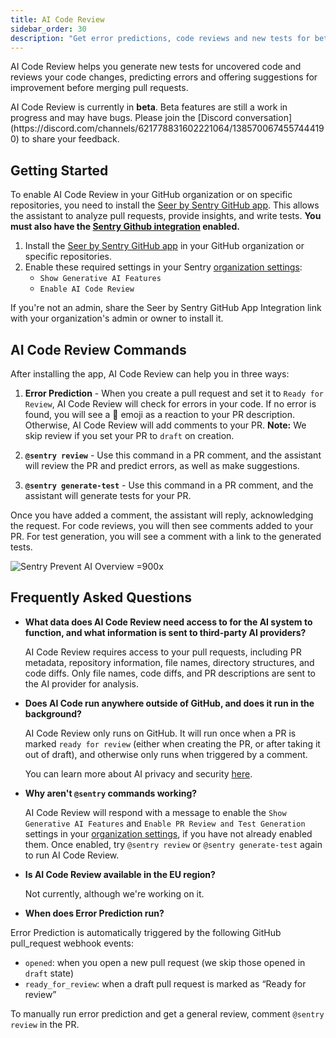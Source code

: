 ```yaml
---
title: AI Code Review
sidebar_order: 30
description: "Get error predictions, code reviews and new tests for better code and coverage."
---
```


AI Code Review helps you generate new tests for uncovered code and reviews your code changes, predicting errors and offering suggestions for improvement before merging pull requests.

<Alert>
  AI Code Review is currently in <strong>beta</strong>. Beta features are
  still a work in progress and may have bugs. Please join the [Discord
  conversation](https://discord.com/channels/621778831602221064/1385700674557444190)
  to share your feedback.
</Alert>

## Getting Started

To enable AI Code Review in your GitHub organization or on specific repositories, you need to install the [Seer by Sentry GitHub app](/organization/integrations/source-code-mgmt/github/#installing-the-seer-github-app). This allows the assistant to analyze pull requests, provide insights, and write tests. **You must also have the [Sentry Github integration](/organization/integrations/source-code-mgmt/github/) enabled.**

1. Install the [Seer by Sentry GitHub app](/organization/integrations/source-code-mgmt/github/#installing-the-seer-github-app) in your GitHub organization or specific repositories.
2. Enable these required settings in your Sentry [organization settings](https://sentry.io/orgredirect/settings/:orgslug/):
   - `Show Generative AI Features`
   - `Enable AI Code Review`

If you're not an admin, share the Seer by Sentry GitHub App Integration link with your organization's admin or owner to install it.

## AI Code Review Commands

After installing the app, AI Code Review can help you in three ways:

1. **Error Prediction** - When you create a pull request and set it to `Ready for Review`, AI Code Review will check for errors in your code. If no error is found, you will see a 🎉 emoji as a reaction to your PR description. Otherwise, AI Code Review will add comments to your PR. **Note:** We skip review if you set your PR to `draft` on creation. 

2. **`@sentry review`** - Use this command in a PR comment, and the assistant will review the PR and predict errors, as well as make suggestions.

3. **`@sentry generate-test`** - Use this command in a PR comment, and the assistant will generate tests for your PR.

Once you have added a comment, the assistant will reply, acknowledging the request. For code reviews, you will then see comments added to your PR. For test generation, you will see a comment with a link to the generated tests.

![Sentry Prevent AI Overview =900x](./img/prevent-ai-response.png)

## Frequently Asked Questions

- **What data does AI Code Review need access to for the AI system to function, and what information is sent to third-party AI providers?**

  AI Code Review requires access to your pull requests, including PR metadata, repository information, file names, directory structures, and code diffs. Only file names, code diffs, and PR descriptions are sent to the AI provider for analysis.

- **Does AI Code run anywhere outside of GitHub, and does it run in the background?**

  AI Code Review only runs on GitHub. It will run once when a PR is marked `ready for review` (either when creating the PR, or after taking it out of draft), and otherwise only runs when triggered by a comment.

  You can learn more about AI privacy and security [here](/product/ai-in-sentry/ai-privacy-and-security/).

- **Why aren't `@sentry` commands working?**

  AI Code Review will respond with a message to enable the `Show Generative AI Features` and `Enable PR Review and Test Generation` settings in your [organization settings](https://sentry.io/orgredirect/settings/:orgslug/), if you have not already enabled them. Once enabled, try `@sentry review` or `@sentry generate-test` again to run AI Code Review.

- **Is AI Code Review available in the EU region?**

  Not currently, although we're working on it.

- **When does Error Prediction run?**

Error Prediction is automatically triggered by the following GitHub pull_request webhook events:
  - `opened`: when you open a new pull request (we skip those opened in `draft` state)
  - `ready_for_review`: when a draft pull request is marked as “Ready for review”

  To manually run error prediction and get a general review, comment `@sentry review` in the PR.